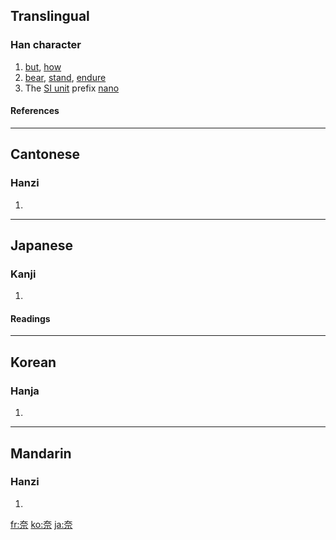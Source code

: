 {{see|柰}}

==Translingual==
===Han character===
{{Han char|rn=37|rad=大|as=05|sn=8|four=4090<sub>1</sub>|canj=大一一火 (KMMF)}}
# [[but]], [[how]]
# [[bear]], [[stand]], [[endure]]
# The [[Appendix:SI units|SI unit]] prefix [[nano]]

====References====
{{Han ref|kx=0251.010|dkj=05893|dj=0511.010|hdz=10532.020|uh=5948|ud=22856|bh=A960|bd=43360}}
----
==Cantonese==
===Hanzi===
{{yue-hanzi|jyut=|y=noi6}}
# {{defn|Cantonese}}
----
==Japanese==
===Kanji===
{{ja-kanji|grade=|rs=大05}}
# {{defn|Japanese}} 
====Readings====
{{ja-readings|on=[[な]] (na), [[だい]] (dai)|kun=[[からなし]] (karanashi)}}
----
==Korean==
===Hanja===
{{ko-hanja|hangeul=[[내]], [[나]]|rv=nae, na|mr=nae, na}}
# {{defn|Korean}}
----
==Mandarin==
===Hanzi===
{{cmn-hanzi|pin=[[nài]] ([[nai4]]), [[qiè]] ([[qie4]]), [[xiè]] ([[xie4]])|wg=nai<sup>4</sup>, ch'ieh<sup>4</sup>, hsieh<sup>4</sup>}}
# {{defn|Mandarin}}

[[fr:奈]]
[[ko:奈]]
[[ja:奈]]